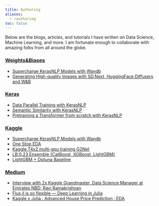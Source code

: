 ```yaml
---
title: Authoring
aliases: 
  - /authoring
toc: false
---
```


Below are the blogs, articles, and tutorials I have written on Data Science, Machine Learning, and more. I am fortunate enough 
to collaborate with  amazing folks from all around the globe.

### [Weights&Biases](https://wandb.ai/)

-   [Supercharge KerasNLP Models with Wandb](https://wandb.ai/shivance/keras-nlp-x-wandb/reports/Supercharge-KerasNLP-Models-with-Wandb--Vmlldzo1Mjk1NjI2)
-   [Generating High-quality Images with SD.Next, HuggingFace Diffusers and W&B](https://wandb.ai/ml-colabs/automatic/reports/Generating-High-quality-Images-with-SD-Next-HuggingFace-Diffusers-and-W-B--Vmlldzo1NTYzMzQy)

### [Keras](https://www.keras.io/)

-   [Data Parallel Training with KerasNLP](https://keras.io/examples/nlp/data_parallel_training_with_keras_nlp/)
-   [Semantic Similarity with KerasNLP](https://keras.io/examples/nlp/semantic_similarity_with_keras_nlp/)
-   [Pretraining a Transformer from scratch with KerasNLP](https://keras.io/guides/keras_nlp/transformer_pretraining/)

### [Kaggle](https://www.keras.io/)

-   [Supercharge KerasNLP Models with Wandb](https://www.kaggle.com/code/shivanshuman/supercharge-kerasnlp-models-with-wandb)
-   [One Stop EDA](https://www.kaggle.com/code/shivanshuman/one-stop-eda)
-   [Kaggle T4x2 multi-gpu training G2Net](https://www.kaggle.com/code/shivanshuman/kaggle-t4x2-multi-gpu-training-g2net)
-   [LB:0.23 Ensemble {CatBoost, XGBoost, LightGBM}](https://www.kaggle.com/code/shivanshuman/lb-0-23-ensemble-catboost-xgboost-lightgbm)
-   [LightGBM + Optuna Baseline](https://www.kaggle.com/code/shivanshuman/lightgbm-optuna-baseline)

### [Medium](https://medium.com)

-   [Interview with 2x Kaggle Grandmaster, Data Science Manager at Emirates NBD: Ravi Ramakrishnan](https://shivance.medium.com/interview-with-2x-kaggle-grandmaster-data-science-manager-at-emirates-nbd-ravi-ramakrishnan-3308a3936c07)
-   [Flux.jl is so flexible — Deep Learning in Julia](https://juliazoid.com/fluxible-unet-c71e411c8b2d)
-   [Kaggle x Julia : Advanced House Price Prediction : EDA](https://shivance.medium.com/kaggle-x-julia-advanced-house-price-prediction-eda-1124b9a96f97)



[^1]:[About Neural ODE : Using Torchdiffeq with Deepchem](https://github.com/deepchem/deepchem/blob/master/examples/tutorials/About_nODE_Using_Torchdiffeq_in_Deepchem.ipynb).
